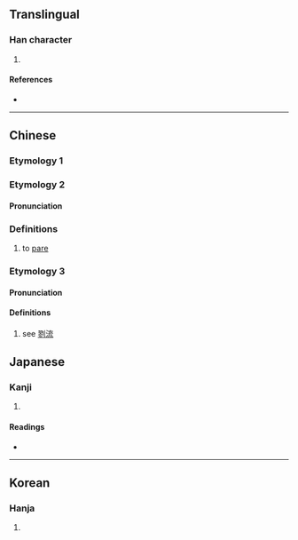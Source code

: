 {{character info/new}}
==Translingual==

===Han character===
{{Han char|rn=18|rad=刀|as=11|sn=13|four=|canj=SHLN|ids=⿰翏刂}}

# {{defn|Han|sort=刀11}}

====References====
* {{Han ref|kx=0143.210|dkj=02149|dj=0324.070|hdz=10354.150|uh=5279|ud=21113}}

----
==Chinese==
===Etymology 1===
{{zh-see|戮|v}}
===Etymology 2===
{{zh-forms}}

====Pronunciation====
{{zh-pron
|m=lù 
|m-s=
|c=
|c-t=
|g=
|h=pfs=
|j=
|md=
|mn=
|mn-t=
|w=
|x=
|mc=y
|oc=y
|cat=v
}}

===Definitions===
{{zh-hanzi}}

# to [[pare]]
===Etymology 3===
{{zh-forms}}

====Pronunciation====
{{zh-pron
|m=jiū 
}}

====Definitions====
{{zh-hanzi}}

# see [[剹流]]
==Japanese==

===Kanji===
{{ja-kanji|grade=|rs=刀11}}

# {{defn|lang=ja|sort=刀11}}

====Readings====
* {{ja-readings|on=[[りく]] (riku), [[ろく]] (roku), [[きょう]] (kyō), [[く]] (ku)|kun=[[けずる]] (kezuru)}}

----

==Korean==

===Hanja===
{{ko-hanja|hangeul=륙|rv=ryuk|mr=ryuk|y=lyuk}}

# {{defn|lang=ko|sort=刀11}}